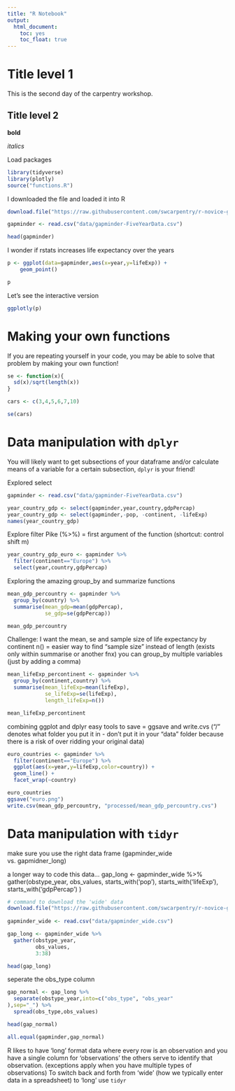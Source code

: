 ```yaml
---
title: "R Notebook"
output:
  html_document:
    toc: yes
    toc_float: true
---
```


# Title level 1

This is the second day of the carpentry workshop.

## Title level 2

**bold**

*italics*

Load packages
```r
library(tidyverse)
library(plotly)
source("functions.R")
```



I downloaded the file and loaded it into R
```r
download.file("https://raw.githubusercontent.com/swcarpentry/r-novice-gapminder/gh-pages/_episodes_rmd/data/gapminder-FiveYearData.csv", destfile = "data/gapminder-FiveYearData.csv")

gapminder <- read.csv("data/gapminder-FiveYearData.csv")

head(gapminder)
```

I wonder if rstats increases life expectancy over the years


```r
p <- ggplot(data=gapminder,aes(x=year,y=lifeExp)) +
    geom_point()

p
```

Let's see the interactive version

```r
ggplotly(p)
```

# Making your own functions

If you are repeating yourself in your code, you may be able to solve that problem by making your own function!

```r
se <- function(x){
  sd(x)/sqrt(length(x))
}

cars <- c(3,4,5,6,7,10)

se(cars)

```


# Data manipulation with `dplyr`

You will likely want to get subsections of your dataframe and/or calculate means of a variable for a certain subsection, `dplyr` is your friend!

Explored select

```r
gapminder <- read.csv("data/gapminder-FiveYearData.csv")

year_country_gdp <- select(gapminder,year,country,gdpPercap)
year_country_gdp <- select(gapminder,-pop, -continent, -lifeExp)
names(year_country_gdp)
```

Explore filter
Pike (%>%) = first argument of the function (shortcut: control shift m)

```r
year_country_gdp_euro <- gapminder %>%
  filter(continent=="Europe") %>%
  select(year,country,gdpPercap)
```

Exploring the amazing group_by and summarize functions 

```r
mean_gdp_percountry <- gapminder %>%
  group_by(country) %>% 
  summarise(mean_gdp=mean(gdpPercap),
            se_gdp=se(gdpPercap))

mean_gdp_percountry
```

Challenge: I want the mean, se and sample size of life expectancy by continent 
n() = easier way to find "sample size" instead of length (exists only within summarise or another fnx)
you can group_by multiple variables (just by adding a comma)

```r
mean_lifeExp_percontinent <- gapminder %>%
  group_by(continent,country) %>% 
  summarise(mean_lifeExp=mean(lifeExp),
            se_lifeExp=se(lifeExp),
            length_lifeExp=n())

mean_lifeExp_percontinent
```

combining ggplot and dplyr
easy tools to save = ggsave and write.cvs ("/" denotes what folder you put it in - don't put it in your "data" folder because there is a risk of over ridding your original data)

```r
euro_countries <- gapminder %>%
  filter(continent=="Europe") %>% 
  ggplot(aes(x=year,y=lifeExp,color=country)) +
  geom_line() +
  facet_wrap(~country)

euro_countries
ggsave("euro.png")
write.csv(mean_gdp_percountry, "processed/mean_gdp_percountry.cvs")
```

# Data manipulation with `tidyr`
make sure you use the right data frame (gapminder_wide vs. gapmidner_long)

a longer way to code this data...
gap_long <- gapminder_wide %>% 
  gather(obstype_year,
  obs_values,
  starts_with('pop'), 
  starts_with('lifeExp'),
  starts_with('gdpPercap')
)

```r
# command to download the 'wide' data
download.file("https://raw.githubusercontent.com/swcarpentry/r-novice-gapminder/gh-pages/data/gapminder_wide.csv", destfile = "data/gapminder_wide.csv")
              
gapminder_wide <- read.csv("data/gapminder_wide.csv")

gap_long <- gapminder_wide %>% 
  gather(obstype_year,
         obs_values,
         3:38)

head(gap_long)
```

seperate the obs_type column

```r
gap_normal <- gap_long %>% 
  separate(obstype_year,into=c("obs_type", "obs_year"
),sep="_") %>% 
  spread(obs_type,obs_values)

head(gap_normal)

all.equal(gapminder,gap_normal)
```

R likes to have 'long' format data where every row is an observation and you have a single column for 'observations' the others serve to identify that observation. (exceptions apply when you have multiple types of observations) To switch back and forth from 'wide' (how we typically enter data in a spreadsheet) to 'long' use `tidyr`